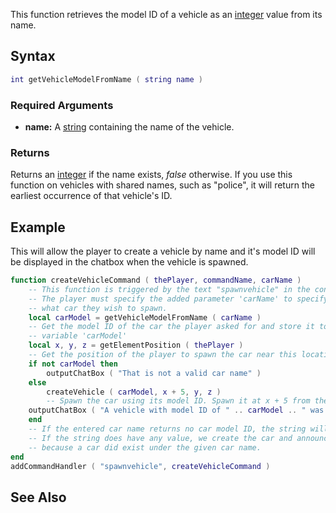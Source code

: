  
{{server client function}}
This function retrieves the model ID of a vehicle as an [[/int.md|int]]eger value from its name.

==Syntax== 
<syntaxhighlight lang="lua">
int getVehicleModelFromName ( string name )             
</syntaxhighlight> 
{{OOP|This function is a static function underneath the Vehicle class.|[[/Vehicle.md|Vehicle]].getModelFromName}}
===Required Arguments=== 
*'''name:''' A [[/string.md|string]] containing the name of the vehicle.

===Returns===
Returns an [[/int.md|int]]eger if the name exists, ''false'' otherwise.
If you use this function on vehicles with shared names, such as "police", it will return the earliest occurrence of that vehicle's ID.

==Example== 
<section class="server" name="Server">
This will allow the player to create a vehicle by name and it's model ID will be displayed in the chatbox when the vehicle is spawned.
<syntaxhighlight lang="lua">
function createVehicleCommand ( thePlayer, commandName, carName )
    -- This function is triggered by the text "spawnvehicle" in the console.
    -- The player must specify the added parameter 'carName' to specify
    -- what car they wish to spawn.
    local carModel = getVehicleModelFromName ( carName )
    -- Get the model ID of the car the player asked for and store it to the
    -- variable 'carModel'
    local x, y, z = getElementPosition ( thePlayer )
    -- Get the position of the player to spawn the car near this location
    if not carModel then
        outputChatBox ( "That is not a valid car name" )
    else
        createVehicle ( carModel, x + 5, y, z )
        -- Spawn the car using its model ID. Spawn it at x + 5 from the player so it doesn't crush him
	outputChatBox ( "A vehicle with model ID of " .. carModel .. " was created!" )
    end
    -- If the entered car name returns no car model ID, the string will be empty and false will be returned.
    -- If the string does have any value, we create the car and announce the car model ID in the chatbox,
    -- because a car did exist under the given car name.
end
addCommandHandler ( "spawnvehicle", createVehicleCommand )
</syntaxhighlight>
</section>

==See Also==
{{Vehicle functions}}